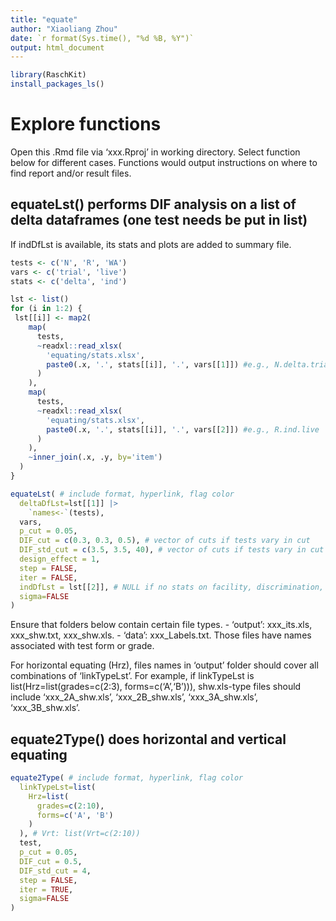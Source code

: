 ```yaml
---
title: "equate"
author: "Xiaoliang Zhou"
date: `r format(Sys.time(), "%d %B, %Y")`
output: html_document
---
```


```r
library(RaschKit)
install_packages_ls()
```

# Explore functions

Open this .Rmd file via 'xxx.Rproj' in working directory.
Select function below for different cases. Functions would output instructions 
on where to find report and/or result files.

## equateLst() performs DIF analysis on a list of delta dataframes (one test needs be put in list)

If indDfLst is available, its stats and plots are added to summary file.

```r
tests <- c('N', 'R', 'WA')
vars <- c('trial', 'live')
stats <- c('delta', 'ind')

lst <- list()
for (i in 1:2) {
 lst[[i]] <- map2(
    map(
      tests, 
      ~readxl::read_xlsx(
        'equating/stats.xlsx', 
        paste0(.x, '.', stats[[i]], '.', vars[[1]]) #e.g., N.delta.trial
      )
    ),
    map(
      tests,
      ~readxl::read_xlsx(
        'equating/stats.xlsx',
        paste0(.x, '.', stats[[i]], '.', vars[[2]]) #e.g., R.ind.live
      )
    ),
    ~inner_join(.x, .y, by='item')
  )  
}  

equateLst( # include format, hyperlink, flag color
  deltaDfLst=lst[[1]] |> 
    `names<-`(tests),
  vars,
  p_cut = 0.05,
  DIF_cut = c(0.3, 0.3, 0.5), # vector of cuts if tests vary in cut
  DIF_std_cut = c(3.5, 3.5, 40), # vector of cuts if tests vary in cut
  design_effect = 1,
  step = FALSE,
  iter = FALSE,
  indDfLst = lst[[2]], # NULL if no stats on facility, discrimination, infit 
  sigma=FALSE
)
```

Ensure that folders below contain certain file types.
 - 'output': xxx_its.xls, xxx_shw.txt, xxx_shw.xls.
 - 'data': xxx_Labels.txt.
Those files have names associated with test form or grade. 

For horizontal equating (Hrz), files names in 'output' folder should cover 
all combinations of 'linkTypeLst'. For example, if linkTypeLst is 
list(Hrz=list(grades=c(2:3), forms=c('A','B'))), shw.xls-type files should 
include 'xxx_2A_shw.xls', 'xxx_2B_shw.xls', 'xxx_3A_shw.xls', 'xxx_3B_shw.xls'.
 
## equate2Type() does horizontal and vertical equating

```r
equate2Type( # include format, hyperlink, flag color
  linkTypeLst=list(
    Hrz=list(
      grades=c(2:10),
      forms=c('A', 'B')
    )
  ), # Vrt: list(Vrt=c(2:10))
  test,
  p_cut = 0.05,
  DIF_cut = 0.5,
  DIF_std_cut = 4,
  step = FALSE,
  iter = TRUE, 
  sigma=FALSE
)
```
